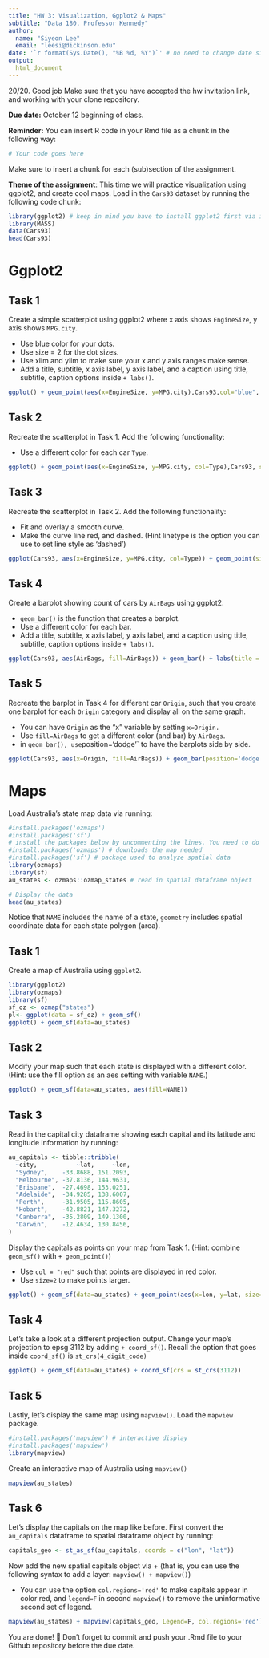```yaml
---
title: "HW 3: Visualization, Ggplot2 & Maps"
subtitle: "Data 180, Professor Kennedy"
author: 
  name: "Siyeon Lee"
  email: "leesi@dickinson.edu"
date: '`r format(Sys.Date(), "%B %d, %Y")`' # no need to change date since this line grabs today's date
output: 
  html_document
---
```

20/20. Good job
Make sure that you have accepted the hw invitation link, and working with your clone repository.

**Due date:** October 12 beginning of class.

**Reminder:** You can insert R code in your Rmd file as a chunk in the following way:
```r
# Your code goes here
```
Make sure to insert a chunk for each (sub)section of the assignment.

**Theme of the assignment**: This time we will practice visualization using ggplot2, and create cool maps. Load in the `Cars93` dataset by running the following code chunk:

```r
library(ggplot2) # keep in mind you have to install ggplot2 first via install.packages() if it's not installed in your machine
library(MASS)
data(Cars93)
head(Cars93)
```

# Ggplot2

## Task 1
Create a simple scatterplot using ggplot2 where x axis shows `EngineSize`, y axis shows `MPG.city`.

* Use blue color for your dots.
* Use size = 2 for the dot sizes.
* Use xlim and ylim to make sure your x and y axis ranges make sense.
* Add a title, subtitle, x axis label, y axis label, and a caption using title, subtitle, caption options inside `+ labs()`.

 
```r
ggplot() + geom_point(aes(x=EngineSize, y=MPG.city),Cars93,col="blue", size=2) + labs(title="MPG in City and Engine Size",subtitle="Scatterplot based on Cars93 data", y="MPG.city", x="Engine Size", caption="MPG in City and Engine Size based on Cars93 data") + xlim(1,6)+ylim(15,50)
```

## Task 2
Recreate the scatterplot in Task 1. Add the following functionality:

* Use a different color for each car `Type`.
```r
ggplot() + geom_point(aes(x=EngineSize, y=MPG.city, col=Type),Cars93, size=2) + labs(title="MPG in City and Engine Size",subtitle="Scatterplot based on Cars93 data", y="MPG.city", x="Engine Size", caption="MPG in City and Engine Size based on Cars93 data") + xlim(1,6)+ylim(15,50)

```

## Task 3
Recreate the scatterplot in Task 2. Add the following functionality:

* Fit and overlay a smooth curve.
* Make the curve line red, and dashed. (Hint linetype is the option you can use to set line style as 'dashed')

```r
ggplot(Cars93, aes(x=EngineSize, y=MPG.city, col=Type)) + geom_point(size=2) +geom_smooth(color="red", linetype="dashed") + labs(title="MPG in City and Engine Size",subtitle="Scatterplot based on Cars93 data", y="MPG.city", x="Engine Size", caption="MPG in City and Engine Size based on Cars93 data") + xlim(1,6) +ylim(15,50)
```

## Task 4
Create a barplot showing count of cars by `AirBags` using ggplot2.

* `geom_bar()` is the function that creates a barplot.
* Use a different color for each bar.
* Add a title, subtitle, x axis label, y axis label, and a caption using title, subtitle, caption options inside `+ labs()`.

```r
ggplot(Cars93, aes(AirBags, fill=AirBags)) + geom_bar() + labs(title = "Frequency of using AirBags", subtitle="based on Cars93 data", x="Usage of AirBags", y="Frequency", caption="Frequency of using AirBags based on Cars93 data")
```

## Task 5
Recreate the barplot in Task 4 for different car `Origin`, such that you create one barplot for each `Origin` category and display all on the same graph.

* You can have `Origin` as the "x" variable by setting `x=Origin.`
* Use `fill=AirBags` to get a different color (and bar) by `AirBags`.
* in `geom_bar(), use `position='dodge'` to have the barplots side by side.

```r
ggplot(Cars93, aes(x=Origin, fill=AirBags)) + geom_bar(position='dodge') + labs(title = "Count of AirBags Cars by Origin", subtitle="barplot",x="Origin",y="Frequency", caption="Count of AirBags Cars of each Driver or Passenger by Origin")
```

# Maps
Load Australia's state map data via running:
```r
#install.packages('ozmaps')
#install.packages('sf')
# install the packages below by uncommenting the lines. You need to do this only once.
#install.packages('ozmaps') # downloads the map needed
#install.packages('sf') # package used to analyze spatial data
library(ozmaps)
library(sf)
au_states <- ozmaps::ozmap_states # read in spatial dataframe object

# Display the data
head(au_states)
```
Notice that `NAME` includes the name of a state, `geometry` includes spatial coordinate data for each state polygon (area).

## Task 1
Create a map of Australia using `ggplot2`.
```r
library(ggplot2)
library(ozmaps)
library(sf)
sf_oz <- ozmap("states")
pl<- ggplot(data = sf_oz) + geom_sf()
ggplot() + geom_sf(data=au_states)
```

## Task 2
Modify your map such that each state is displayed with a different color. (Hint: use the fill option as an aes setting with variable `NAME`.)
```r
ggplot() + geom_sf(data=au_states, aes(fill=NAME))
```
## Task 3
Read in the capital city dataframe showing each capital and its latitude and longitude information by running:
```r
au_capitals <- tibble::tribble( 
  ~city,           ~lat,     ~lon,
  "Sydney",    -33.8688, 151.2093,  
  "Melbourne", -37.8136, 144.9631, 
  "Brisbane",  -27.4698, 153.0251, 
  "Adelaide",  -34.9285, 138.6007, 
  "Perth",     -31.9505, 115.8605, 
  "Hobart",    -42.8821, 147.3272, 
  "Canberra",  -35.2809, 149.1300, 
  "Darwin",    -12.4634, 130.8456, 
)
```

Display the capitals as points on your map from Task 1. (Hint: combine `geom_sf()` with `+ geom_point()`)

* Use `col = "red"` such that points are displayed in red color.
* Use `size=2` to make points larger.

```r
ggplot() + geom_sf(data=au_states) + geom_point(aes(x=lon, y=lat, size=2), col="red", data=au_capitals)
```


## Task 4
Let's take a look at a different projection output. Change your map's projection to epsg 3112 by adding `+ coord_sf()`. Recall the option that goes inside `coord_sf()` is `st_crs(4_digit_code)`
```r
ggplot() + geom_sf(data=au_states) + coord_sf(crs = st_crs(3112))
```

## Task 5
Lastly, let's display the same map using `mapview()`. Load the `mapview` package.

```r
#install.packages('mapview') # interactive display
#install.packages('mapview')
library(mapview)
```
Create an interactive map of Australia using `mapview()`

```r
mapview(au_states)
```

## Task 6
Let's display the capitals on the map like before. First convert the `au_capitals` dataframe to spatial dataframe object by running:
```r
capitals_geo <- st_as_sf(au_capitals, coords = c("lon", "lat"))
```

Now add the new spatial capitals object via + (that is, you can use the following syntax to add a layer: `mapview() + mapview()`)

* You can use the option `col.regions='red'` to make capitals appear in color red, and `legend=F` in second `mapview()` to remove the uninformative second set of legend. 

```r
mapview(au_states) + mapview(capitals_geo, Legend=F, col.regions='red')
```



You are done! 🏁 Don't forget to commit and push your .Rmd file to your Github repository before the due date.


